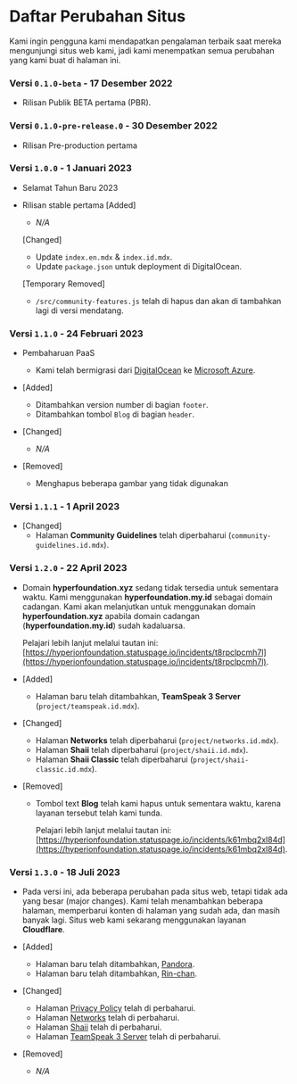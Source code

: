 # Daftar Perubahan Situs
Kami ingin pengguna kami mendapatkan pengalaman terbaik saat mereka mengunjungi situs web kami, jadi kami menempatkan semua perubahan yang kami buat di halaman ini.

### Versi `0.1.0-beta` - 17 Desember 2022
- Rilisan Publik BETA pertama (PBR).

### Versi `0.1.0-pre-release.0` - 30 Desember 2022
- Rilisan Pre-production pertama

### Versi `1.0.0` - 1 Januari 2023
- Selamat Tahun Baru 2023
- Rilisan stable pertama
    [Added]
    - *N/A*

    [Changed]
    - Update `index.en.mdx` & `index.id.mdx`.
    - Update `package.json` untuk deployment di DigitalOcean.

    [Temporary Removed]
    - `/src/community-features.js` telah di hapus dan akan di tambahkan lagi di versi mendatang.

### Versi `1.1.0` - 24 Februari 2023
- Pembaharuan PaaS
    - Kami telah bermigrasi dari [DigitalOcean](https://www.digitalocean.com) ke [Microsoft Azure](https://azure.microsoft.com).
- [Added]
    - Ditambahkan version number di bagian `footer`.
    - Ditambahkan tombol `Blog` di bagian `header`.

- [Changed]
    - *N/A*

- [Removed]
    - Menghapus beberapa gambar yang tidak digunakan

### Versi `1.1.1` - 1 April 2023
- [Changed]
    - Halaman **Community Guidelines** telah diperbaharui (`community-guidelines.id.mdx`).

### Versi `1.2.0` - 22 April 2023
- Domain **hyperfoundation.xyz** sedang tidak tersedia untuk sementara waktu. Kami menggunakan **hyperfoundation.my.id** sebagai domain cadangan.
Kami akan melanjutkan untuk menggunakan domain **hyperfoundation.xyz** apabila domain cadangan (**hyperfoundation.my.id**) sudah kadaluarsa.

    Pelajari lebih lanjut melalui tautan ini: [https://hyperionfoundation.statuspage.io/incidents/t8rpclpcmh7l](https://hyperionfoundation.statuspage.io/incidents/t8rpclpcmh7l).

- [Added]
    - Halaman baru telah ditambahkan, **TeamSpeak 3 Server** (`project/teamspeak.id.mdx`).

- [Changed]
    - Halaman **Networks** telah diperbaharui (`project/networks.id.mdx`).
    - Halaman **Shaii** telah diperbaharui (`project/shaii.id.mdx`).
    - Halaman **Shaii Classic** telah diperbaharui (`project/shaii-classic.id.mdx`).

- [Removed]
    - Tombol text **Blog** telah kami hapus untuk sementara waktu, karena layanan tersebut telah kami tunda.

        Pelajari lebih lanjut melalui tautan ini: [https://hyperionfoundation.statuspage.io/incidents/k61mbq2xl84d](https://hyperionfoundation.statuspage.io/incidents/k61mbq2xl84d).

### Versi `1.3.0` - 18 Juli 2023
- Pada versi ini, ada beberapa perubahan pada situs web, tetapi tidak ada yang besar (major changes). Kami telah menambahkan beberapa halaman, memperbarui konten di halaman yang sudah ada, dan masih banyak lagi.
Situs web kami sekarang menggunakan layanan **Cloudflare**.

- [Added]
    - Halaman baru telah ditambahkan, [Pandora](/project/pandora).
    - Halaman baru telah ditambahkan, [Rin-chan](/project/rin-chan).

- [Changed]
    - Halaman [Privacy Policy](privacy-policy) telah di perbaharui.
    - Halaman [Networks](/information/networks) telah di perbaharui.
    - Halaman [Shaii](/project/shaii) telah di perbaharui.
    - Halaman [TeamSpeak 3 Server](/project/teamspeak) telah di perbaharui.

- [Removed]
    - *N/A*